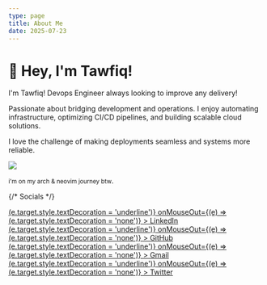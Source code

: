 ```yaml
---
type: page
title: About Me
date: 2025-07-23
---
```


# 👋 Hey, I'm Tawfiq!

I'm Tawfiq! Devops Engineer always looking to improve any delivery!

Passionate about bridging development and operations. I enjoy automating infrastructure, optimizing CI/CD pipelines, and building scalable cloud solutions.

I love the challenge of making deployments seamless and systems more reliable.

<img src="https://skillicons.dev/icons?i=git,github,bash,linux,aws,terraform,docker,kubernetes,python,vscode,arch,neovim" />

<small>i'm on my arch & neovim journey btw</small>.

{/* Socials */}

<div
  style={{
    display: 'flex',
    justifyContent: 'center',
    gap: '1rem',
    flexWrap: 'wrap',
    margin: '1rem 0',
    padding: 0,
    fontSize: '0.75rem'
  }}
>
  <a
    href="https://www.linkedin.com/in/tawfiq-a-379746198/"
    target="_blank"
    rel="noopener noreferrer"
    style={{ textDecoration: 'none' }}
    onMouseOver={(e) => (e.target.style.textDecoration = 'underline')}
    onMouseOut={(e) => (e.target.style.textDecoration = 'none')}
  >
    LinkedIn
  </a>
  <a
    href="https://github.com/wegoagain00"
    target="_blank"
    rel="noopener noreferrer"
    style={{ textDecoration: 'none' }}
    onMouseOver={(e) => (e.target.style.textDecoration = 'underline')}
    onMouseOut={(e) => (e.target.style.textDecoration = 'none')}
  >
    GitHub
  </a>
  <a
    href="mailto:tawfiqrahman00@gmail.com"
    target="_blank"
    rel="noopener noreferrer"
    style={{ textDecoration: 'none' }}
    onMouseOver={(e) => (e.target.style.textDecoration = 'underline')}
    onMouseOut={(e) => (e.target.style.textDecoration = 'none')}
  >
    Gmail
  </a>
  <a
    href="https://x.com/_wegoagain"
    target="_blank"
    rel="noopener noreferrer"
    style={{ textDecoration: 'none' }}
    onMouseOver={(e) => (e.target.style.textDecoration = 'underline')}
    onMouseOut={(e) => (e.target.style.textDecoration = 'none')}
  >
    Twitter
  </a>
</div>

